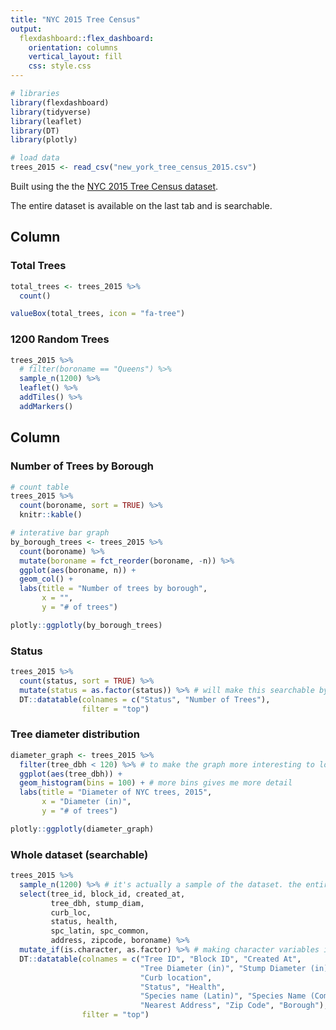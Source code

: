 ```yaml
---
title: "NYC 2015 Tree Census"
output: 
  flexdashboard::flex_dashboard:
    orientation: columns
    vertical_layout: fill
    css: style.css
---
```


```r
# libraries
library(flexdashboard)
library(tidyverse)
library(leaflet)
library(DT)
library(plotly)

# load data
trees_2015 <- read_csv("new_york_tree_census_2015.csv")
```

Built using the the [NYC 2015 Tree Census dataset](https://data.cityofnewyork.us/Environment/2015-Street-Tree-Census-Tree-Data/uvpi-gqnh).

The entire dataset is available on the last tab and is searchable.


Column {data-width=650}
-----------------------------------------------------------------------

### Total Trees

```r
total_trees <- trees_2015 %>% 
  count()

valueBox(total_trees, icon = "fa-tree")
```

### 1200 Random Trees

```r
trees_2015 %>% 
  # filter(boroname == "Queens") %>% 
  sample_n(1200) %>%
  leaflet() %>%
  addTiles() %>%
  addMarkers()
```

Column {.tabset}
-----------------------------------------------------------------------

### Number of Trees by Borough

```r
# count table
trees_2015 %>% 
  count(boroname, sort = TRUE) %>% 
  knitr::kable()

# interative bar graph
by_borough_trees <- trees_2015 %>% 
  count(boroname) %>% 
  mutate(boroname = fct_reorder(boroname, -n)) %>% 
  ggplot(aes(boroname, n)) +
  geom_col() +
  labs(title = "Number of trees by borough",
       x = "",
       y = "# of trees")

plotly::ggplotly(by_borough_trees)
```


### Status

```r
trees_2015 %>% 
  count(status, sort = TRUE) %>% 
  mutate(status = as.factor(status)) %>% # will make this searchable by being selectable instead of having to type the status
  DT::datatable(colnames = c("Status", "Number of Trees"),
                filter = "top")
```

### Tree diameter distribution

```r
diameter_graph <- trees_2015 %>% 
  filter(tree_dbh < 120) %>% # to make the graph more interesting to look at - don't do this unless you have a good business reason
  ggplot(aes(tree_dbh)) +
  geom_histogram(bins = 100) + # more bins gives me more detail
  labs(title = "Diameter of NYC trees, 2015",
       x = "Diameter (in)",
       y = "# of trees")

plotly::ggplotly(diameter_graph)
```

### Whole dataset (searchable)
```r
trees_2015 %>% 
  sample_n(1200) %>% # it's actually a sample of the dataset. the entire dataset is too large for datatable to handle
  select(tree_id, block_id, created_at, 
         tree_dbh, stump_diam, 
         curb_loc, 
         status, health, 
         spc_latin, spc_common, 
         address, zipcode, boroname) %>% 
  mutate_if(is.character, as.factor) %>% # making character variables into factors will allow the
  DT::datatable(colnames = c("Tree ID", "Block ID", "Created At", 
                             "Tree Diameter (in)", "Stump Diameter (in)",
                             "Curb location", 
                             "Status", "Health",
                             "Species name (Latin)", "Species Name (Common)",
                             "Nearest Address", "Zip Code", "Borough"),
                filter = "top")
```
